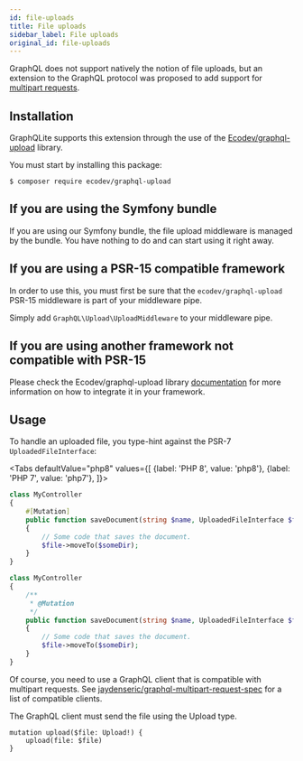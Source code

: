 ```yaml
---
id: file-uploads
title: File uploads
sidebar_label: File uploads
original_id: file-uploads
---
```



GraphQL does not support natively the notion of file uploads, but an extension to the GraphQL protocol was proposed
to add support for [multipart requests](https://github.com/jaydenseric/graphql-multipart-request-spec).

## Installation

GraphQLite supports this extension through the use of the [Ecodev/graphql-upload](https://github.com/Ecodev/graphql-upload) library.

You must start by installing this package:

```console
$ composer require ecodev/graphql-upload
```

## If you are using the Symfony bundle

If you are using our Symfony bundle, the file upload middleware is managed by the bundle. You have nothing to do
and can start using it right away.

## If you are using a PSR-15 compatible framework

In order to use this, you must first be sure that the `ecodev/graphql-upload` PSR-15 middleware is part of your middleware pipe.

Simply add `GraphQL\Upload\UploadMiddleware` to your middleware pipe.

## If you are using another framework not compatible with PSR-15

Please check the Ecodev/graphql-upload library [documentation](https://github.com/Ecodev/graphql-upload)
for more information on how to integrate it in your framework.

## Usage

To handle an uploaded file, you type-hint against the PSR-7 `UploadedFileInterface`:

<Tabs
  defaultValue="php8"
  values={[
    {label: 'PHP 8', value: 'php8'},
    {label: 'PHP 7', value: 'php7'},
  ]}>
  <TabItem value="php8">

```php
class MyController
{
    #[Mutation]
    public function saveDocument(string $name, UploadedFileInterface $file): Document
    {
        // Some code that saves the document.
        $file->moveTo($someDir);
    }
}
```

  </TabItem>
  <TabItem value="php7">

```php
class MyController
{
    /**
     * @Mutation
     */
    public function saveDocument(string $name, UploadedFileInterface $file): Document
    {
        // Some code that saves the document.
        $file->moveTo($someDir);
    }
}
```

  </TabItem>
</Tabs>

Of course, you need to use a GraphQL client that is compatible with multipart requests. See [jaydenseric/graphql-multipart-request-spec](https://github.com/jaydenseric/graphql-multipart-request-spec#client) for a list of compatible clients.

The GraphQL client must send the file using the Upload type.

```
mutation upload($file: Upload!) {
    upload(file: $file)
}
```
